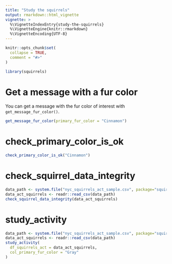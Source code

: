 ```yaml
---
title: "Study the squirrels"
output: rmarkdown::html_vignette
vignette: >
  %\VignetteIndexEntry{study-the-squirrels}
  %\VignetteEngine{knitr::rmarkdown}
  %\VignetteEncoding{UTF-8}
---
```


```r
knitr::opts_chunk$set(
  collapse = TRUE,
  comment = "#>"
)
```

```r
library(squirrels)
```

<!-- WARNING - This vignette is generated by {fusen} from /dev/flat_study_squirrels.Rmd: do not edit by hand -->

<!--
You need to run the 'description' chunk in the '0-dev_history.Rmd' file before continuing your code there.
-->


# Get a message with a fur color

You can get a message with the fur color of interest with `get_message_fur_color()`.


```r
get_message_fur_color(primary_fur_color = "Cinnamon")
```

# check_primary_color_is_ok

```r
check_primary_color_is_ok("Cinnamon")
```

# check_squirrel_data_integrity

```r
data_path <- system.file("nyc_squirrels_act_sample.csv", package="squirrels")
data_act_squirrels <- readr::read_csv(data_path)
check_squirrel_data_integrity(data_act_squirrels)
```

# study_activity

```r
data_path <- system.file("nyc_squirrels_act_sample.csv", package="squirrels")
data_act_squirrels <- readr::read_csv(data_path)
study_activity(
  df_squirrels_act = data_act_squirrels,
  col_primary_fur_color = "Gray"
)
```

